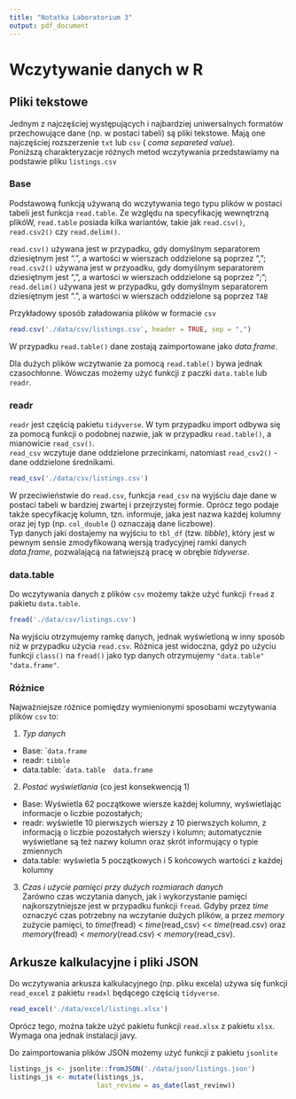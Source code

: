 ```yaml
---
title: "Notatka Laboratorium 3"
output: pdf_document
---
```


# Wczytywanie danych w R

## Pliki tekstowe


Jednym z najczęściej występujących i najbardziej uniwersalnych formatów przechowujące dane (np. w postaci tabeli) są pliki tekstowe. Mają one najczęściej rozszerzenie ```txt``` lub ```csv``` ( *coma separeted value*).  
Poniższą charakteryzacje różnych metod wczytywania przedstawiamy na podstawie pliku ```listings.csv```

### Base   


Podstawową funkcją używaną do wczytywania tego typu plików w postaci tabeli jest funkcja ```read.table```. 
Ze względu na specyfikację wewnętrzną plikóW, ```read.table``` posiada kilka wariantów, takie jak ```read.csv()```, ```read.csv2()``` czy ```read.delim()```.  

```read.csv()``` używana jest w przypadku, gdy domyślnym separatorem dziesiętnym jest ".", a wartości w wierszach oddzielone są poprzez ",";  
```read.csv2()``` używana jest w przyoadku, gdy domyślnym separatorem dziesiętnym jest ",", a wartości w wierszach oddzielone są poprzez ";";  
```read.delim()``` używana jest w przypadku, gdy domyślnym separatorem dziesiętnym jest ".", a wartości w wierszach oddzielone są poprzez ```TAB```  


Przykładowy sposób załadowania plików w formacie ```csv```

```r
read.csv('./data/csv/listings.csv', header = TRUE, sep = ",")
``` 

W przypadku ```read.table()``` dane zostają zaimportowane jako *data.frame*.  

Dla dużych plików wczytwanie za pomocą ```read.table()``` bywa jednak czasochłonne. Wówczas możemy użyć funkcji z paczki ```data.table``` lub ```readr```.  

### readr

```readr``` jest częścią pakietu ```tidyverse```. W  tym przypadku import odbywa się za pomocą funkcji o podobnej nazwie, jak w przypadku ```read.table()```, a mianowicie ```read_csv()```.  
```read_csv``` wczytuje dane oddzielone przecinkami, natomiast ```read_csv2()``` - dane oddzielone średnikami. 

```r
read_csv('./data/csv/listings.csv')

```

W przeciwieństwie do ```read.csv```, funkcja ```read_csv``` na wyjściu daje dane w postaci tabeli w bardziej zwartej i przejrzystej formie. Oprócz tego podaje także specyfikację kolumn, tzn. informuje, jaka jest nazwa każdej kolumny oraz jej typ (np. ```col_double``` (*<dbl>*) oznaczają dane liczbowe).  
Typ danych jaki dostajemy na wyjściu to ```tbl_df``` (tzw. *tibble*), który jest w pewnym sensie zmodyfikowaną wersją tradycyjnej ramki danych *data.frame*, pozwalającą na łatwiejszą pracę w obrębie *tidyverse*.  

### data.table  

Do wczytywania danych z plików ```csv``` możemy także użyć funkcji ```fread``` z pakietu ```data.table```. 

```r
fread('./data/csv/listings.csv')
```

Na wyjściu otrzymujemy ramkę danych, jednak wyświetloną w inny sposób niż w przypadku użycia ```read.csv```. Różnica jest widoczna, gdyż po użyciu funkcji ```class()``` na ```fread()``` jako typ danych otrzymujemy ```"data.table"  "data.frame"```.   


### Różnice  

Najważniejsze różnice pomiędzy wymienionymi sposobami wczytywania plików ```csv``` to:  

1) *Typ danych*
  - Base: ```data.frame``
  - readr: ```tibble```
  - data.table: ```data.table  data.frame``
  
2) *Postać wyświetlania* (co jest konsekwencją 1)
  - Base: Wyświetla 62 początkowe wiersze każdej kolumny, wyświetlając informacje o liczbie pozostałych; 
  - readr: wyświetle 10 pierwszych wierszy z 10 pierwszych kolumn, z informacją o liczbie pozostałych wierszy i kolumn; automatycznie wyświetlane są też nazwy kolumn oraz skrót informujący o typie zmiennych
  - data.table: wyświetla 5 początkowych i 5 końcowych wartości z każdej kolumny
  
3) *Czas i użycie pamięci przy dużych rozmiarach danych*  
  Zarówno czas wczytania danych, jak i wykorzystanie pamięci najkorszytniejsze jest w przypadku funkcji ```fread```. Gdyby przez *time* oznaczyć czas potrzebny na wczytanie dużych plików, a przez *memory* zużycie pamięci, to *time*(fread) < *time*(read_csv) << *time*(read.csv) oraz *memory*(fread) < *memory*(read.csv) < *memory*(read_csv).      


## Arkusze kalkulacyjne i pliki JSON

Do wczytywania arkusza kalkulacyjnego (np. pliku excela) używa się funkcji ```read_excel``` z pakietu ```readxl``` będącego częścią `tidyverse`. 

```r
read_excel('./data/excel/listings.xlsx')
```


Oprócz tego, można także użyć pakietu funkcji `read.xlsx` z pakietu `xlsx`. Wymaga ona jednak instalacji javy.  


Do zaimportowania plików JSON możemy użyć funkcji z pakietu ```jsonlite```

```r
listings_js <- jsonlite::fromJSON('./data/json/listings.json')
listings_js <- mutate(listings_js, 
                      last_review = as_date(last_review))
```


